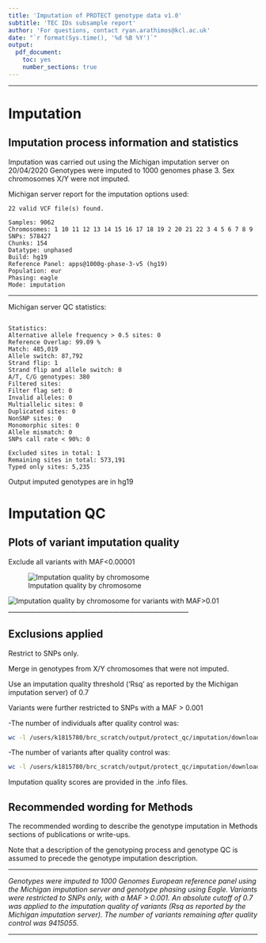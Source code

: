 ```yaml
---  
title: 'Imputation of PROTECT genotype data v1.0' 
subtitle: 'TEC IDs subsample report'
author: 'For questions, contact ryan.arathimos@kcl.ac.uk'
date: "`r format(Sys.time(), '%d %B %Y')`"
output: 
  pdf_document:
    toc: yes
    number_sections: true 
---
```


------------------------------------------------------------

# Imputation

## Imputation process information and statistics

Imputation was carried out using the Michigan imputation server on 20/04/2020
Genotypes were imputed to 1000 genomes phase 3.
Sex chromosomes X/Y were not imputed.

Michigan server report for the imputation options used:

```{}
22 valid VCF file(s) found.

Samples: 9062
Chromosomes: 1 10 11 12 13 14 15 16 17 18 19 2 20 21 22 3 4 5 6 7 8 9
SNPs: 578427
Chunks: 154
Datatype: unphased
Build: hg19
Reference Panel: apps@1000g-phase-3-v5 (hg19)
Population: eur
Phasing: eagle
Mode: imputation

```
_____________________________________

Michigan server QC statistics:

```{}

Statistics:
Alternative allele frequency > 0.5 sites: 0
Reference Overlap: 99.09 %
Match: 485,019
Allele switch: 87,792
Strand flip: 1
Strand flip and allele switch: 0
A/T, C/G genotypes: 380
Filtered sites:
Filter flag set: 0
Invalid alleles: 0
Multiallelic sites: 0
Duplicated sites: 0
NonSNP sites: 0
Monomorphic sites: 0
Allele mismatch: 0
SNPs call rate < 90%: 0

Excluded sites in total: 1
Remaining sites in total: 573,191
Typed only sites: 5,235

```

Output imputed genotypes are in hg19

# Imputation QC

## Plots of variant imputation quality

Exclude all variants with MAF<0.00001

![Imputation quality by chromosome](/users/k1815780/brc_scratch/output/protect_qc/imputation/downloaded/Rsquared_22chromosomes_protect.png)

![Imputation quality by chromosome for variants with MAF>0.01](/users/k1815780/brc_scratch/output/protect_qc/imputation/downloaded/Rsquared_highmaf_22chromosomes_protect.png)
_________________________________________________________ 
   
## Exclusions applied

Restrict to SNPs only.

Merge in genotypes from X/Y chromosomes that were not imputed.

Use an imputation quality threshold ('Rsq' as reported by the Michigan imputation server) of 0.7

Variants were further restricted to SNPs with a MAF > 0.001  


-The number of individuals after quality control was:
```bash
wc -l /users/k1815780/brc_scratch/output/protect_qc/imputation/downloaded/postimputation_merged_rsids_maf.fam | cut -d' ' -f1 
```

-The number of variants after quality control was:
```bash
wc -l /users/k1815780/brc_scratch/output/protect_qc/imputation/downloaded/postimputation_merged_rsids_maf.bim | cut -d' ' -f1 
```

Imputation quality scores are provided in the .info files.

## Recommended wording for Methods 

The recommended wording to describe the genotype imputation in Methods sections of publications or write-ups.

Note that a description of the genotyping process and genotype QC is assumed to precede the genotype imputation description.

-------------------------------------

*Genotypes were imputed to 1000 Genomes European reference panel using the Michigan imputation server and genotype phasing using Eagle. Variants were restricted to SNPs only, with a MAF > 0.001. An absolute cutoff of 0.7 was applied to the imputation quality of variants (Rsq as reported by the Michigan imputation server). The number of variants remaining after quality control was 9415055.*
  
------------------------------------
    

